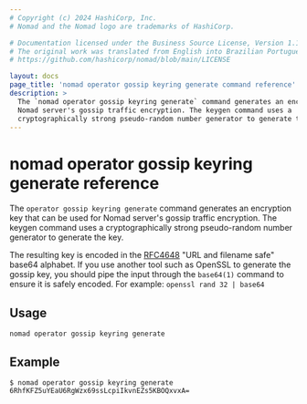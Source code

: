 ```yaml
---
# Copyright (c) 2024 HashiCorp, Inc.
# Nomad and the Nomad logo are trademarks of HashiCorp.

# Documentation licensed under the Business Source License, Version 1.1.
# The original work was translated from English into Brazilian Portuguese.
# https://github.com/hashicorp/nomad/blob/main/LICENSE

layout: docs
page_title: 'nomad operator gossip keyring generate command reference'
description: >
  The `nomad operator gossip keyring generate` command generates an encryption key that can be used for
  Nomad server's gossip traffic encryption. The keygen command uses a
  cryptographically strong pseudo-random number generator to generate the key.
---
```


# nomad operator gossip keyring generate reference

The `operator gossip keyring generate` command generates an encryption
key that can be used for Nomad server's gossip traffic encryption. The
keygen command uses a cryptographically strong pseudo-random number
generator to generate the key.

The resulting key is encoded in the [RFC4648] "URL and filename safe"
base64 alphabet. If you use another tool such as OpenSSL to generate
the gossip key, you should pipe the input through the `base64(1)`
command to ensure it is safely encoded. For example: `openssl rand 32
| base64`

## Usage

```plaintext
nomad operator gossip keyring generate
```

## Example

```shell-session
$ nomad operator gossip keyring generate
6RhfKFZ5uYEaU6RgWzx69ssLcpiIkvnEZs5KBOQxvxA=
```

[rfc4648]: https://tools.ietf.org/html/rfc4648#section-5
